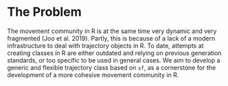 # The Problem
<!-- 
Outlining the issue / weak point / problem to be solved by this proposal. This should be a compelling section that sets the reader up for the next section - the proposed solution!

It is important to cover:

 - [ ] What the problem is
 - [ ] Who it affects
 - [ ] Have there been previous attempts to resolve the problem
 - [ ] Why it should be tackled
-->


The movement community in R is at the same time very dynamic and very
fragmented (Joo et al. 2019). Partly, this is because of a lack of a
modern infrastructure to deal with trajectory objects in R. To date,
attempts at creating classes in R are either outdated and relying on
previous generation standards, or too specific to be used in general
cases. We aim to develop a generic and flexible trajectory class based
on `sf`, as a cornerstone for the development of a more cohesive
movement community in R.
